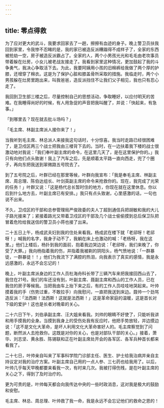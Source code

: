 ```yaml
---
---
---
```

title: 零点得救
---




为了应对更大的武斗，我要求回家去了一趟，擦擦有血迹的身子。晚上警卫员扶我回到家里，令我惨不忍睹的是，我的家已被造反派糟蹋得不成样子了，全家的东西被抢劫一空，房子被造反派霸占了。全家的人，两个小男孩光光和毛毛由老坎事员带着躲在灶房，小女儿被老战友接走了。我看到家里这种情况，更加鼓起了我的斗争勇气，我决心争取活下去。为此，我要阿姨用小孩的旧棉裤给我做了两个厚的护膝，还增穿了棉衣。这是为了保护心脏和膝盖骨所采取的措施。我临走时，两个小男孩躲在灶房里跑出来，叫我爸爸，造反派挡住不让我们父子相见，我也只有忍心走了。

我回到卫生部三楼之后，尽量控制自己的思想活动，争取睡好，以应付明天的苦难。在我睡得尚好的时候，有人用急促的声音把我叫醒了，并说：「快起来，有急事。」

「到哪里去？现在就去批斗场吗？」

「毛主席、林副主席派人接你来了！」

当我听到毛主席、林总派人来接我这句话时，十分惊喜。我当时走路已经很困难了，是卫戍区两三个战士把我由三楼背下去的。当时，在一边扶着我下楼的战士很激动地对我说：「我们奉叶副主席的命令，在这里几天了，是在这里保护你的。」我只有向他们点头致谢！我上了汽车之后，先是顺着太平路一直向西走，兜了个圈子，再向东把我送到翠微路五号院去了。

到了五号院之后，叶群已经在那里等候，叶群向我宣布：「我是奉毛主席、林副主席、周总理、陈伯达组长、叶剑英副主席的命令来抢救你的。现在，我完成了光荣的任务！」叶群又说：「这是杨代总长暂时住的地方，你现在就在这里休息。你以后到什么地方去，叶副主席已有安排。」我只有点头致谢，心里感激的话，一句也说不出来。

不久，卫戍区的干部和总参管理局严俊政委的夫人丁超到通信兵把胡敏和我的大儿子路光接来了；紧接着路光又带着卫戍区的干部及几个战士偷偷摸到总后保卫队把冒着危险给我送信的警卫员小蒋也接了出来。

二十五日上午，杨成武夫妇到我的住处来看我。杨成武在楼下就「老邱呀！老邱呀！」喊我的名字，我身子动不了，我躺在床上也激动的喊：「老杨呀，我在这里。」他们上楼后，杨扑到我的面前，抱着我边哭边说：「老邱呀，我们来晚了，你受了大罪。」我向杨指着我的伤，并指着我被剃的阴阳头，杨气愤地说：「一群暴徒，一群暴徒！！」他们为我流下了满腔的热泪，向我表示了真实的感情，我是永远感激的，永远不会忘记的！

晚上，叶副主席派身边的工作人员杜海舟科长带了三辆汽车来把我接回西山去了，我住在21号。我们的车还没有到，叶副主席、聂副主席和西山的工作人员，已在我住的房子等候我。当把我由车上抬下来之后，有的工作人员哇哇地哭起来。叶帅摸着我的手（伤势过重，不敢拉手）向我慰问，一直把我送到床边。聂帅一个劲骂造反派：「法西斯！法西斯！这就是法西斯！」这是革命家庭的温暖，这是首长对下级的爱护！这也是长者对晚辈的关心。

二十六日下午，刘伯承副主席、汪大姐来看我。刘帅的眼睛不好使了，只能听我讲和用手摸我的全身。当摸到我身上的受伤处我有反应时，他把手势放轻，并边摸边说：「这不是文化大革命，是坏人利用文化大革命害好人的。毛主席察觉到了问题，断然派人去抢救你。这既是对你的关心，也是对部队干部的关心。」接着，萧华、刘志坚、黄永胜、陈锡联和正在叶副主席处开会的各军区、各军兵种首长都来看我了。

二十七日，叶帅亲自叫来了军事科学院门诊部主任、医生、护士给我治病并亲自主持议定对我的治疗方案。叶副主席自己用的一点人参、三七药也给我用了。以后，叶帅几乎每天早晚都要来看我一次，有时来几次。我被打得伤残，是在叶副主席的关心之下，得到了及时治疗的。

更为可贵的是，叶帅每天都会向我传达中央的一些时政消息，这对我是极大的鼓励和安慰。

毛主席、林总、周总理、叶帅救了我一命，我是永远不会忘记他们的救命之恩的！